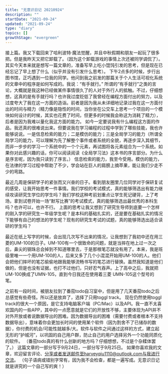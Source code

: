 ```yaml
---
title: "无意识日记 20210924"
description: ""
startDate: "2021-09-24"
updated: "2021-09-24"
type: "diary"
topics: []
growthStage: "evergreen"
---
```


接上篇。我又下载回来了哈利波特·魔法觉醒，并且中秋假期和朋友一起玩了很多把。但是我昨天又把它卸载了。（因为这个卸载游戏的事情上次还被同学调侃了）。 其实今天本来就是想写一篇文章的，准备写早上吃小馄饨引发的思考，但是现在已经忘记了早上想了什么（似乎并没有引发什么思考）。 下午2点多的时候，步行出图书馆，正巧遇到一位我的同学。他问到我之前发的那篇关于个人生活可视化系统的文章中的程序是如何写成的。我说：“有手就行。” 所谓的“有手就行”之类的言论，大概就是我这种已经做某件事情很久了的人对于外行人的抵触。不过，仔细想想，这真的是有手就行吗？也许我过度贬低了我曾经在编程方面付出的努力，以及过度夸大了我在这一方面的造诣。前者是因为我从未详细地记录过我在这一方面付出的时间与精力（精力像是隐性的时间，当你坐在公交车上思考一个项目的一个模块如何设计的时候，其实也花费了时间，但更多的时候我会称这为消耗了精力），后者是因为我难以量化我这方面的能力。 如今一定要说我有什么编程这方面的作品，我还真的很难说出来。但要说我在学习编程的过程中学到了哪些技能，我也许能够说说。一是信息检索的能力；二是模仿的能力；三是全局学习的能力（所谓全局学习的能力，可以理解为先了解整个事件或者系统的全貌，再逐步深入其细节，而非一步步的学习一个系统中的一个个元素，再试图将各元素组合为一个系统。如果你对此感兴趣的话，你可以阅读阅读《全局学习法》这本书的序言部分。为什么是序言呢，因为我只读到了序言。） 信息检索的能力，我至今受用。模仿的能力，在法律的学习过程中帮助了不少，学会站在巨人的肩膀上摘苹果，能让我们少走不少的弯路。

最近几周是保研学子的紧张而又兴奋的日子。看到朋友圈里几位同学对于保研复试的感受，让我开始思考一件事情。我们学校的考试模式，真的能够筛选出有能力继续攻读研究生学位的学生吗？我们学校这种考前划重点让学生死记硬背，上了考场，拿到试卷开始一场“默写比赛”的考试模式，真的能够筛选出最优秀的本科生吗？也许可以，也许不行。 上面的思考让我又想到了研究生导师到底要一个怎样的刚入学的研究生一年级学生呢？是本科的基础扎实的，还是要在基础扎实的情况下能够有自己的想法的学生呢？现有的研究生考试的试题，真的能够筛选出适合读研的学生吗？

最近在纸上写字的时候，会出现几次写不出来的情况，让我想到了我初中还在用三菱的UM-100的日子。UM-100有一个很致命的问题，就是当摔在地上过一次之后，鼻尖的钢珠总会掉到不知道哪里去，于是那根笔芯就没有用了。本来，我是班级里唯一一个用UM-100的人，后来又多了几个小混混开始用UM-100的人。他们会把他们摔坏的笔芯偷偷地跟我能够流畅书写的笔芯进行替换。虽然我知道是他们做的，但是也没有证据，也打不过他们，只好忍气吞声。上了高中之后，我就把UM-100换成了UMN-105，直到今日我还在使用着三菱 UMN-105这个型号的笔。

之前有一段时间，被朋友拉到了番茄todo自习室中，但是用了几天番茄todo之后总感觉有些奇怪。所以还是放弃了，选择了只用toggl track。 现在仍然使用toggl track的很大一个原因，是它支持电脑客户端（PC/Mac）以及API。我一直不太喜欢国内的一些APP，其中的一点愿意就是它们的开放性不够，主要体现为API并不对外开放或者说数据导出的困难。因为数据导出的困难（需要付费或者根本不支持数据导出），意味着你会更加长时间的使用某个软件（因为割舍不了已储存的数据），你付费的机会/可能性就越多/大。软件与软件之间通过这样的方式，建立起无形的“护城河”，以巩固的自己用户群，防止自己的用户选择另外一个功能同质化的软件。 （番茄todo真的有什么创新的地方吗？仔细想想，不过是个杂糅体罢了。） 这篇文章的一部分写于9月24日，一部分写于9月25日。 如果你喜欢我的文章，欢迎留言评论、分享或者发送邮件至harveyqiu1110@outlook.com与我进行交流。 （句子语病或错别字常有，因为我不会检查，都是一遍写成。无意识日记就是讲究的一个自己写的爽！）